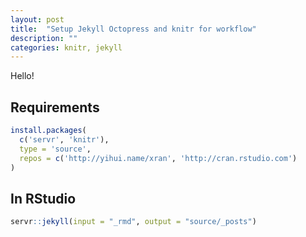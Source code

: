 ```yaml
---
layout: post
title:  "Setup Jekyll Octopress and knitr for workflow"
description: ""
categories: knitr, jekyll
---
```


Hello!

## Requirements

```r
install.packages(
  c('servr', 'knitr'),
  type = 'source',
  repos = c('http://yihui.name/xran', 'http://cran.rstudio.com')
)
```

## In RStudio

```r
servr::jekyll(input = "_rmd", output = "source/_posts")
```

